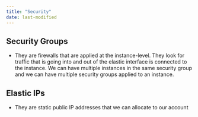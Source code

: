 ```yaml
---
title: "Security"
date: last-modified
---
```


## Security Groups 

- They are firewalls that are applied at the instance-level. They look for traffic that is going into and out of the elastic interface is connected to the instance. We can have multiple instances in the same security group and we can have multiple security groups applied to an instance.

## Elastic IPs

- They are static public IP addresses that we can allocate to our account